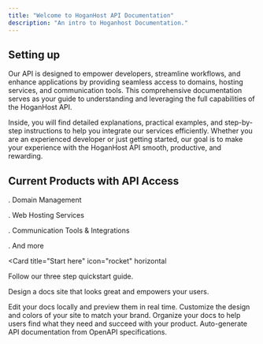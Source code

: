 ```yaml
---
title: "Welcome to HoganHost API Documentation"
description: "An intro to Hoganhost Documentation."
---
```


## Setting up

Our API is designed to empower developers, streamline workflows, and enhance applications by providing seamless access to domains, hosting services, and communication tools. This comprehensive documentation serves as your guide to understanding and leveraging the full capabilities of the HoganHost API.

Inside, you will find detailed explanations, practical examples, and step-by-step instructions to help you integrate our services efficiently. Whether you are an experienced developer or just getting started, our goal is to make your experience with the HoganHost API smooth, productive, and rewarding.

## Current Products with API Access

. Domain Management

. Web Hosting Services

. Communication Tools & Integrations

. And more



<Card
  title="Start here"
  icon="rocket"
  horizontal
>
  Follow our three step quickstart guide.
</Card>


Design a docs site that looks great and empowers your users.

<Columns cols={2}>
  <Card
    title="Domains"
    icon="pen-to-square"
    href="/development"
  >
    Edit your docs locally and preview them in real time.
  </Card>
  <Card
    title="Cloud Server"
    icon="palette"
    href="/essentials/settings"
  >
    Customize the design and colors of your site to match your brand.
  </Card>
    <Card
    title="Reseller"
    icon="map"
    href="/essentials/navigation"
  >
    Organize your docs to help users find what they need and succeed with your product.
  </Card>
  <Card
    title="Shared Hosting"
    icon="terminal"
    href="/api-reference/introduction"
  >
    Auto-generate API documentation from OpenAPI specifications.
  </Card>
</Columns>
